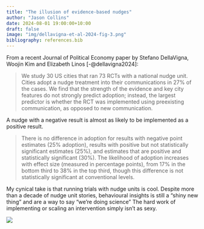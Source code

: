 ```yaml
---
title: "The illusion of evidence-based nudges"
author: "Jason Collins"
date: 2024-08-01 19:00:00+10:00
draft: false
image: "img/dellavigna-et-al-2024-fig-3.png"
bibliography: references.bib
---
```


From a recent Journal of Political Economy paper by Stefano DellaVigna, Woojin Kim and Elizabeth Linos [-@dellavigna2024]:

> We study 30 US cities that ran 73 RCTs with a national nudge unit. Cities adopt a nudge treatment into their communications in 27% of the cases. We find that the strength of the evidence and key city features do not strongly predict adoption; instead, the largest predictor is whether the RCT was implemented using preexisting communication, as opposed to new communication.

A nudge with a negative result is almost as likely to be implemented as a positive result.

> There is no difference in adoption for results with negative point estimates (25% adoption), results with positive but not statistically significant estimates (25%), and estimates that are positive and statistically significant (30%). The likelihood of adoption increases with effect size (measured in percentage points), from 17% in the bottom third to 38% in the top third, though this difference is not statistically significant at conventional levels.

My cynical take is that running trials with nudge units is cool. Despite more than a decade of nudge unit stories, behavioural insights is still a "shiny new thing" and are a way to say "we're doing science" The hard work of implementing or scaling an intervention simply isn't as sexy.

![](img/dellavigna-et-al-2024-fig-3.png)